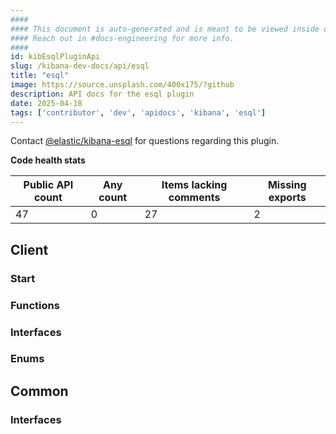 ```yaml
---
####
#### This document is auto-generated and is meant to be viewed inside our experimental, new docs system.
#### Reach out in #docs-engineering for more info.
####
id: kibEsqlPluginApi
slug: /kibana-dev-docs/api/esql
title: "esql"
image: https://source.unsplash.com/400x175/?github
description: API docs for the esql plugin
date: 2025-04-18
tags: ['contributor', 'dev', 'apidocs', 'kibana', 'esql']
---
```




Contact [@elastic/kibana-esql](https://github.com/orgs/elastic/teams/kibana-esql) for questions regarding this plugin.

**Code health stats**

| Public API count  | Any count | Items lacking comments | Missing exports |
|-------------------|-----------|------------------------|-----------------|
| 47 | 0 | 27 | 2 |

## Client

### Start
<DocDefinitionList data={[esqlObj.client.start]}/>

### Functions
<DocDefinitionList data={esqlObj.client.functions}/>

### Interfaces
<DocDefinitionList data={esqlObj.client.interfaces}/>

### Enums
<DocDefinitionList data={esqlObj.client.enums}/>

## Common

### Interfaces
<DocDefinitionList data={esqlObj.common.interfaces}/>

